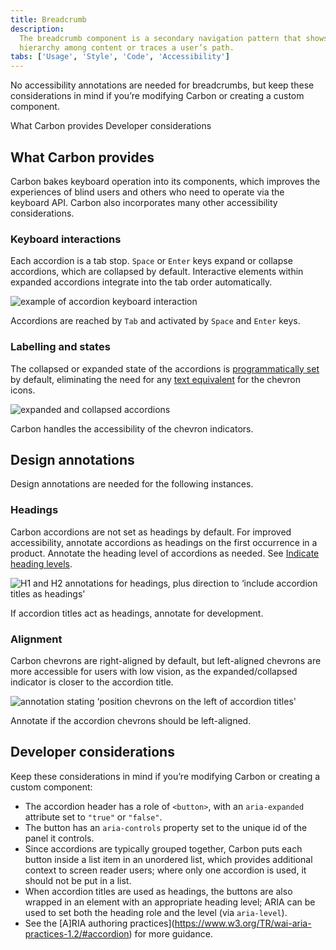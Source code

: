 ```yaml
---
title: Breadcrumb
description:
  The breadcrumb component is a secondary navigation pattern that shows
  hierarchy among content or traces a user’s path.
tabs: ['Usage', 'Style', 'Code', 'Accessibility']
---
```


<PageDescription>

No accessibility annotations are needed for breadcrumbs, but keep these considerations in mind if you’re modifying Carbon or creating a custom component.

</PageDescription>

<AnchorLinks>
  <AnchorLink>What Carbon provides</AnchorLink>
  <AnchorLink>Developer considerations</AnchorLink>
</AnchorLinks>

## What Carbon provides

Carbon bakes keyboard operation into its components, which improves the experiences of blind users and others who need to operate via the keyboard API. Carbon also incorporates many other accessibility considerations.

### Keyboard interactions

Each accordion is a tab stop. `Space` or `Enter` keys expand or collapse accordions, which are collapsed by default. Interactive elements within expanded accordions integrate into the tab order automatically.

<Row>
<Column colLg={8}>

![example of accordion keyboard interaction](images/accordion-accessibility-1.png)

</Column>
</Row>

Accordions are reached by `Tab` and activated by `Space` and `Enter` keys.

### Labelling and states

The collapsed or expanded state of the accordions is [programmatically set](https://www.ibm.com/able/requirements/requirements/#4_1_2) by default, eliminating the need for any [text equivalent](https://www.ibm.com/able/toolkit/design/content/text-equivalents/) for the chevron icons.

<Row>
<Column colLg={8}>

![expanded and collapsed accordions](images/accordion-accessibility-2.png)

</Column>
</Row>

Carbon handles the accessibility of the chevron  indicators.

## Design annotations

Design annotations are needed for the following instances.

### Headings

Carbon accordions are not set as headings by default. For improved accessibility, annotate accordions as headings on the first occurrence in a product. Annotate the heading level of accordions as needed. See [Indicate heading levels](https://www.ibm.com/able/toolkit/design/content/text-meaning/#heading-levels).

<Row>
<Column colLg={8}>

![H1 and H2 annotations for headings, plus direction to ‘include accordion titles as headings'](images/accordion-accessibility-3.png)

</Column>
</Row>

If accordion titles act as headings, annotate for development.

### Alignment

Carbon chevrons are right-aligned by default, but left-aligned chevrons are more accessible for users with low vision, as the expanded/collapsed indicator is closer to the accordion title. 

<Row>
<Column colLg={8}>

![annotation stating ‘position chevrons on the left of accordion titles'](images/accordion-accessibility-4.png)

</Column>
</Row>

Annotate if the accordion chevrons should be left-aligned.

## Developer considerations

Keep these considerations in mind if you’re modifying Carbon or creating a custom component:

* The accordion header has a role of `<button>`, with an `aria-expanded` attribute set to `"true"` or `"false"`.
* The button has an `aria-controls` property set to the unique id of the panel it controls.
* Since accordions are typically grouped together, Carbon puts each button inside a list item in an unordered list, which provides additional context to screen reader users; where only one accordion is used, it should not be put in a list.
* When accordion titles are used as headings, the buttons are also wrapped in an element with an appropriate heading level; ARIA can be used to set both the heading role and the level (via `aria-level`).
* See the [A]RIA authoring practices](https://www.w3.org/TR/wai-aria-practices-1.2/#accordion) for more guidance.